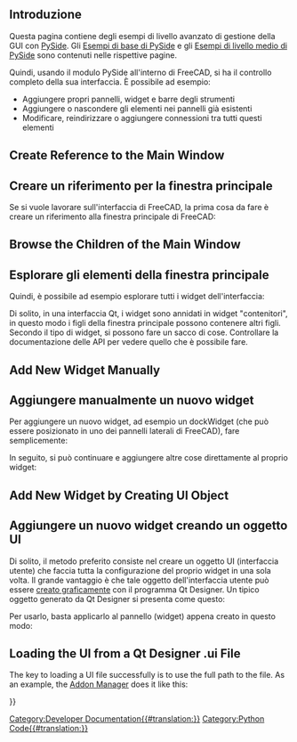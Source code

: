 <languages/>

{{TOCright}}

<span id="Introduction"></span>
==Introduzione==

<div class="mw-translate-fuzzy">
Questa pagina contiene degli esempi di livello avanzato di gestione della GUI con [[PySide/it|PySide]]. Gli [[PySide_Beginner_Examples/it|Esempi di base di PySide]] e gli [[PySide Intermediate Examples/it|Esempi di livello medio di PySide]] sono contenuti nelle rispettive pagine.
</div>

Quindi, usando il modulo PySide all'interno di FreeCAD, si ha il controllo completo della sua interfaccia. È possibile ad esempio:
* Aggiungere propri pannelli, widget e barre degli strumenti
* Aggiungere o nascondere gli elementi nei pannelli già esistenti
* Modificare, reindirizzare o aggiungere connessioni tra tutti questi elementi

==Create Reference to the Main Window==

<div class="mw-translate-fuzzy">
==Creare un riferimento per la finestra principale==
Se si vuole lavorare sull'interfaccia di FreeCAD, la prima cosa da fare è creare un riferimento alla finestra principale di FreeCAD:
</div>

{{Code|code=
import sys
from PySide import QtGui ,QtCore 
app = QtGui.qApp
mw = FreeCADGui.getMainWindow()
}}

==Browse the Children of the Main Window==

<div class="mw-translate-fuzzy">
==Esplorare gli elementi della finestra principale==
Quindi, è possibile ad esempio esplorare tutti i widget dell'interfaccia:
</div>

{{Code|code=
for child in mw.children():
   print('widget name = ', child.objectName(), ', widget type = ', child)
}}

Di solito, in una interfaccia Qt, i widget sono annidati in widget "contenitori", in questo modo i figli della finestra principale possono contenere altri figli. Secondo il tipo di widget, si possono fare un sacco di cose. Controllare la documentazione delle API per vedere quello che è possibile fare.

==Add New Widget Manually==

<div class="mw-translate-fuzzy">
==Aggiungere manualmente un nuovo widget==
Per aggiungere un nuovo widget, ad esempio un dockWidget (che può essere posizionato in uno dei pannelli laterali di FreeCAD), fare semplicemente:
</div>

{{Code|code=
myWidget = QtGui.QDockWidget()
mw.addDockWidget(QtCore.Qt.RightDockWidgetArea,myWidget)
}}

In seguito, si può continuare e aggiungere altre cose direttamente al proprio widget:

{{Code|code=
myWidget.setObjectName("my Nice New Widget")
myWidget.resize(QtCore.QSize(300,100)) # sets size of the widget
label = QtGui.QLabel("Hello World", myWidget) # creates a label
label.setGeometry(QtCore.QRect(2,50,200,24))  # sets its size
label.setObjectName("myLabel") # sets its name, so it can be found by name
}}

==Add New Widget by Creating UI Object==

<div class="mw-translate-fuzzy">
==Aggiungere un nuovo widget creando un oggetto UI==
Di solito, il metodo preferito consiste nel creare un oggetto UI (interfaccia utente) che faccia tutta la configurazione del proprio widget in una sola volta. Il grande vantaggio è che tale oggetto dell'interfaccia utente può essere [[Dialog creation/it|creato graficamente]] con il programma Qt Designer. Un tipico oggetto generato da Qt Designer si presenta come questo:
</div>

{{Code|code=
class myWidget_Ui(object):
  def setupUi(self, myWidget):
    myWidget.setObjectName("my Nice New Widget")
    myWidget.resize(QtCore.QSize(300,100).expandedTo(myWidget.minimumSizeHint())) # sets size of the widget

    self.label = QtGui.QLabel(myWidget) # creates a label
    self.label.setGeometry(QtCore.QRect(50,50,200,24)) # sets its size
    self.label.setObjectName("label") # sets its name, so it can be found by name

  def retranslateUi(self, draftToolbar): # built-in QT function that manages translations of widgets
    myWidget.setWindowTitle(QtGui.QApplication.translate("myWidget", "My Widget", None, QtGui.QApplication.UnicodeUTF8))
    self.label.setText(QtGui.QApplication.translate("myWidget", "Welcome to my new widget!", None, QtGui.QApplication.UnicodeUTF8))
}}

Per usarlo, basta applicarlo al pannello (widget) appena creato in questo modo:

{{Code|code=
app = QtGui.qApp
FCmw = app.activeWindow()
myNewFreeCADWidget = QtGui.QDockWidget() # create a new dckwidget
myNewFreeCADWidget.ui = myWidget_Ui() # load the Ui script
myNewFreeCADWidget.ui.setupUi(myNewFreeCADWidget) # setup the ui
FCmw.addDockWidget(QtCore.Qt.RightDockWidgetArea,myNewFreeCADWidget) # add the widget to the main window
}}

==Loading the UI from a Qt Designer .ui File==

The key to loading a UI file successfully is to use the full path to the file. As an example, the [[Std_AddonMgr|Addon Manager]] does it like this:

{{Code|code=
self.dialog = FreeCADGui.PySideUic.loadUi(os.path.join(os.path.dirname(__file__), "AddonManager.ui"))
}}


{{Powerdocnavi{{#translation:}}}}
[[Category:Developer Documentation{{#translation:}}]]
[[Category:Python Code{{#translation:}}]]
{{clear}}